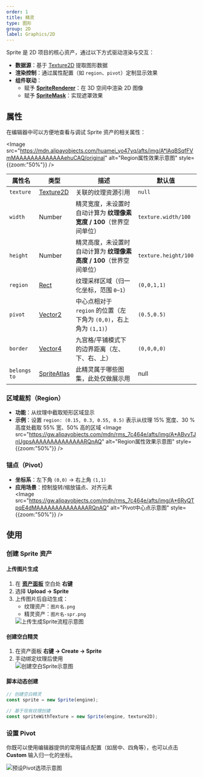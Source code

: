 ```yaml
---
order: 1
title: 精灵
type: 图形
group: 2D
label: Graphics/2D
---
```


Sprite 是 2D 项目的核心资产，通过以下方式驱动渲染与交互：
- **数据源**：基于 [Texture2D](/docs/graphics/texture/2d/) 提取图形数据
- **渲染控制**：通过属性配置（如 `region`、`pivot`）定制显示效果
- **组件联动**：
  - 赋予 **[SpriteRenderer](/apis/core/#SpriteRenderer)**：在 3D 空间中渲染 2D 图像
  - 赋予 **[SpriteMask](/docs/graphics/2D/spriteMask/)**：实现遮罩效果

## 属性

在编辑器中可以方便地查看与调试 Sprite 资产的相关属性：

<Image src="https://mdn.alipayobjects.com/huamei_yo47yq/afts/img/A*lAqBSqfFVmMAAAAAAAAAAAAAehuCAQ/original" alt="Region属性效果示意图" style={{zoom:"50%"}} />

| 属性名              | 类型                     | 描述                                                                 | 默认值               |
|---------------------|--------------------------|--------------------------------------------------------------------|---------------------|
| `texture`           | [Texture2D](/apis/core/#Texture2D) | 关联的纹理资源引用                                                   | `null`              |
| `width`             | Number                   | 精灵宽度，未设置时自动计算为 **纹理像素宽度 / 100**（世界空间单位）                    | `texture.width/100` |
| `height`            | Number                   | 精灵高度，未设置时自动计算为 **纹理像素高度 / 100**（世界空间单位）                    | `texture.height/100`|
| `region`            | [Rect](/apis/math/#Rect)  | 纹理采样区域（归一化坐标，范围 `0~1`）                                | `(0,0,1,1)`         |
| `pivot`             | [Vector2](/apis/math/#Vector2) | 中心点相对于 `region` 的位置（左下角为 `(0,0)`，右上角为 `(1,1)`）    | `(0.5,0.5)`         |
| `border`            | [Vector4](/apis/math/#Vector4) | 九宫格/平铺模式下的边界距离（左、下、右、上）                         | `(0,0,0,0)`         |
| `belongs to`        | [SpriteAtlas](/apis/core/#SpriteAtlas) | 此精灵属于哪些图集，此处仅做展示用                         | null         |

### 区域裁剪（Region）
- **功能**：从纹理中截取矩形区域显示  
- **示例**：设置 `region: (0.15, 0.3, 0.55, 0.5)` 表示从纹理 15% 宽度、30 %高度处截取 55% 宽、50% 高的区域
  <Image src="https://gw.alipayobjects.com/mdn/rms_7c464e/afts/img/A*ABvvTJnUgpsAAAAAAAAAAAAAARQnAQ" alt="Region属性效果示意图" style={{zoom:"50%"}} />

### 锚点（Pivot）
- **坐标系**：左下角 `(0,0)` → 右上角 `(1,1)`  
- **应用场景**：控制旋转/缩放锚点、对齐元素  
  <Image src="https://gw.alipayobjects.com/mdn/rms_7c464e/afts/img/A*6RyQTpqE4dMAAAAAAAAAAAAAARQnAQ" alt="Pivot中心点示意图" style={{zoom:"50%"}} />

## 使用

### 创建 Sprite 资产
#### 上传图片生成
1. 在 **[资产面板](/docs/assets/interface/)** 空白处 **右键**  
2. 选择 **Upload → Sprite**  
3. 上传图片后自动生成：  
   - 纹理资产：`图片名.png`  
   - 精灵资产：`图片名-spr.png`  
   <Image src="https://mdn.alipayobjects.com/huamei_yo47yq/afts/img/A*bRghQqoN1GAAAAAAAAAAAAAADhuCAQ/original" alt="上传生成Sprite流程示意图" />

#### 创建空白精灵
1. 在资产面板 **右键 → Create → Sprite**  
2. 手动绑定纹理后使用  
   <Image src="https://mdn.alipayobjects.com/huamei_yo47yq/afts/img/A*Gv96TrKvRkEAAAAAAAAAAAAADhuCAQ/original" alt="创建空白Sprite示意图" />

#### 脚本动态创建
```typescript
// 创建空白精灵
const sprite = new Sprite(engine);

// 基于现有纹理创建
const spriteWithTexture = new Sprite(engine, texture2D);
```

### 设置 Pivot

你既可以使用编辑器提供的常用锚点配置（如居中、四角等），也可以点击 **Custom** 输入归一化的坐标。

<Image src="https://mdn.alipayobjects.com/huamei_yo47yq/afts/img/A*84hTTLJBccQAAAAAAAAAAAAAehuCAQ/original" alt="预设Pivot选项示意图" />

